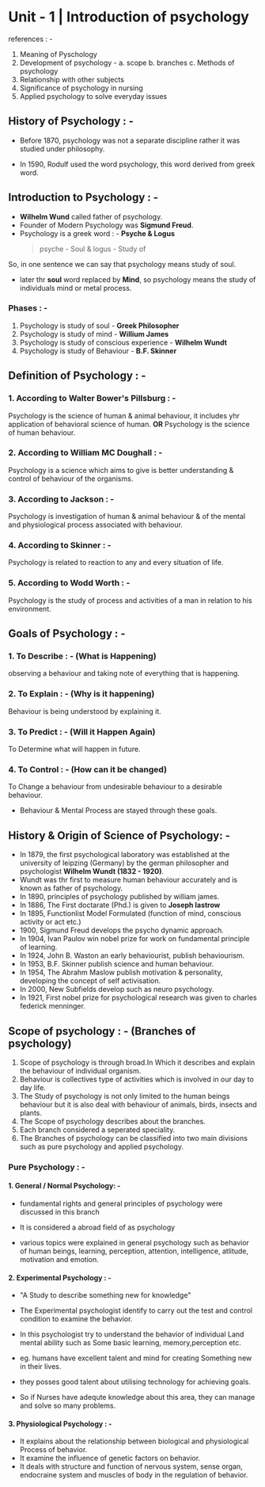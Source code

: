 # Unit - 1 | Introduction of psychology

references : - 
1. Meaning of Pyschology
2. Development of psychology -
  a. scope
  b. branches
  c. Methods of psychology
3. Relationship with other subjects
4. Significance of psychology in nursing
5. Applied psychology to solve everyday issues

## History of Psychology : -
- Before 1870, psychology was not a separate discipline rather it was studied under philosophy.

- In 1590, Rodulf used the word psychology, this word derived from greek word.

## Introduction to Psychology : -
- **Wilhelm Wund** called father of psychology.
- Founder of Modern Psychology was **Sigmund Freud**.
- Psychology is a greek word : -
  **Psyche & Logus**
  >psyche - Soul & logus - Study of

So, in one sentence we can say that psychology means study of soul.
- later thr **soul** word replaced by **Mind**, so psychology means the study of individuals mind or metal process.

### Phases : -
1. Psychology is study of soul - **Greek Philosopher**
2. Psychology is study of mind - **Willium James**
3. Psychology is study of conscious experience - **Wilhelm Wundt**
4. Psychology is study of Behaviour - **B.F. Skinner**

## Definition of Psychology : -
### 1. According to Walter Bower's Pillsburg : -
Psychology is the science of human & animal behaviour, it includes yhr application of behavioral science of human.
**OR**
Psychology is the science of human behaviour.

### 2. According to William MC Doughall : -
Psychology is a science which aims to give is better understanding & control of behaviour of the organisms.

### 3. According to Jackson : -
Psychology is investigation of human & animal behaviour & of the mental and physiological process associated with behaviour.

### 4. According to Skinner : -
Psychology is related to reaction to any and every situation of life.

### 5. According to Wodd Worth : -
Psychology is the study of process and activities of a man in relation to his environment.

## Goals of Psychology : -
### 1. To Describe : - (What is Happening)
observing a behaviour and taking note of everything that is happening.

### 2. To Explain : - (Why is it happening)
Behaviour is being understood by explaining it.

### 3. To Predict : - (Will it Happen Again)
To Determine what will happen in future.

### 4. To Control : - (How can it be changed)
To Change a behaviour from undesirable behaviour to a desirable behaviour.

- Behaviour & Mental Process are stayed through these goals.

## History & Origin of Science of Psychology: -
- In 1879, the first psychological laboratory was established at the university of leipzing (Germany) by the german philosopher and psychologist **Wilhelm Wundt (1832 - 1920)**.
- Wundt was thr first to measure human behaviour accurately and is known as father of psychology.
- In 1890, principles of psychology published by william james.
- In 1886, The First doctarate (Phd.) is given to **Joseph Iastrow**
- In 1895, Functionlist Model Formulated (function of mind, conscious activity or act etc.)
- 1900, Sigmund Freud develops the psycho dynamic approach.
- In 1904, Ivan Paulov win nobel prize for work on fundamental principle of learning.
- In 1924, John B. Waston an early behaviourist, publish behaviourism.
- In 1953, B.F. Skinner publish science and human behaviour.
- In 1954, The Abrahm Maslow publish motivation & personality, developing the concept of self activisation.
- In 2000, New Subfields develop such as neuro psychology.
- In 1921, First nobel prize for psychological research was given to charles federick menninger.

## Scope of psychology : - (Branches of psychology)
1. Scope of psychology is through broad.In Which it describes and explain the behaviour of individual organism.
2. Behaviour is collectives type of activities which is involved in our day to day life.
3. The Study of psychology is not only limited to the human beings behaviour but it is also deal with behaviour of animals, birds, insects and plants.
4. The Scope of psychology describes about the branches.
5. Each branch considered a seperated speciality.
6. The Branches of psychology can be classified into two main divisions such as pure psychology and applied psychology.


### Pure Psychology : -
#### 1. General / Normal Psychology: -
+ fundamental rights and general principles of psychology were discussed in this branch

+ It is considered a abroad field of as psychology

+ various topics were explained in general psychology such as behavior of human beings, learning, perception, attention, intelligence, atlitude, motivation and emotion.

#### 2. Experimental Psychology : -
+ "A Study to describe something new for knowledge"

+ The Experimental psychologist identify to carry out the test and control condition to examine the behavior.
+ In this psychologist try to understand the behavior of individual Land mental ability such as Some basic learning, memory,perception etc.
+ eg. humans have excellent talent and mind for creating Something new in their lives.
+ they posses good talent about utilising technology for achieving goals.
+ So if Nurses have adequte knowledge about this area, they can manage and solve so many problems.

#### 3. Physiological Psychology : -
+ It explains about the relationship between biological and physiological Process of behavior.
+ It examine the influence of genetic factors on behavior.
+ It deals with structure and function of nervous system, sense organ, endocraine system and muscles of body in the regulation of behavior.